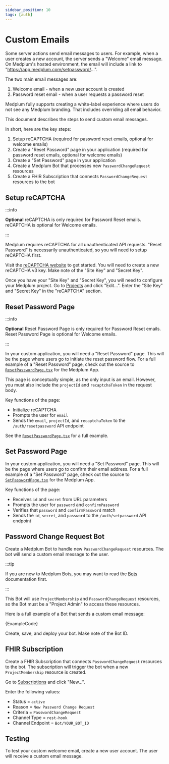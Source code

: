 ```yaml
---
sidebar_position: 10
tags: [auth]
---
```



# Custom Emails

Some server actions send email messages to users. For example, when a user creates a new account, the server sends a "Welcome" email message. On Medplum's hosted environment, the email will include a link to "https://app.medplum.com/setpassword/...".

The two main email messages are:

1. Welcome email - when a new user account is created
2. Password reset email - when a user requests a password reset

Medplum fully supports creating a white-label experience where users do not see any Medplum branding. That includes overriding all email behavior.

This document describes the steps to send custom email messages.

In short, here are the key steps:

1. Setup reCAPTCHA (required for password reset emails, optional for welcome emails)
2. Create a "Reset Password" page in your application (required for password reset emails, optional for welcome emails)
3. Create a "Set Password" page in your application
4. Create a Medplum Bot that processes new `PasswordChangeRequest` resources
5. Create a FHIR Subscription that connects `PasswordChangeRequest` resources to the bot

## Setup reCAPTCHA

:::info

**Optional** reCAPTCHA is only required for Password Reset emails. reCAPTCHA is optional for Welcome emails.

:::

Medplum requires reCAPTCHA for all unauthenticated API requests. "Reset Password" is necessarily unauthenticated, so you will need to setup reCAPTCHA first.

Visit the [reCAPTCHA website](https://www.google.com/recaptcha/about/) to get started. You will need to create a new reCAPTCHA v3 key. Make note of the "Site Key" and "Secret Key".

Once you have your "Site Key" and "Secret Key", you will need to configure your Medplum project. Go to [Projects](https://app.medplum.com/Project) and click "Edit...". Enter the "Site Key" and "Secret Key" in the "reCAPTCHA" section.

## Reset Password Page

:::info

**Optional** Reset Password Page is only required for Password Reset emails. Reset Password Page is optional for Welcome emails.

:::

In your custom application, you will need a "Reset Password" page. This will be the page where users go to initiate the reset password flow. For a full example of a "Reset Password" page, check out the source to [`ResetPasswordPage.tsx`](https://github.com/medplum/medplum/blob/main/packages/app/src/ResetPasswordPage.tsx) for the Medplum App.

This page is conceptually simple, as the only input is an email. However, you must also include the `projectId` and `recaptchaToken` in the request body.

Key functions of the page:

- Initialize reCAPTCHA
- Prompts the user for `email`
- Sends the `email`, `projectId`, and `recaptchaToken` to the `/auth/resetpassword` API endpoint

See the [`ResetPasswordPage.tsx`](https://github.com/medplum/medplum/blob/main/packages/app/src/ResetPasswordPage.tsx) for a full example.

## Set Password Page

In your custom application, you will need a "Set Password" page. This will be the page where users go to confirm their email address. For a full example of a "Set Password" page, check out the source to [`SetPasswordPage.tsx`](https://github.com/medplum/medplum/blob/main/packages/app/src/SetPasswordPage.tsx) for the Medplum App.

Key functions of the page:

- Receives `id` and `secret` from URL parameters
- Prompts the user for `password` and `confirmPassword`
- Verifies that `password` and `confirmPassword` match
- Sends the `id`, `secret`, and `password` to the `/auth/setpassword` API endpoint

## Password Change Request Bot

Create a Medplum Bot to handle new `PasswordChangeRequest` resources. The bot will send a custom email message to the user.

:::tip

If you are new to Medplum Bots, you may want to read the [Bots](/docs/bots) documentation first.

:::

This Bot will use `ProjectMembership` and `PasswordChangeRequest` resources, so the Bot must be a "Project Admin" to access these resources.

Here is a full example of a Bot that sends a custom email message:

<MedplumCodeBlock language="ts" selectBlocks="customEmails" showLineNumbers>
  {ExampleCode}
</MedplumCodeBlock>

Create, save, and deploy your bot. Make note of the Bot ID.

## FHIR Subscription

Create a FHIR Subscription that connects `PasswordChangeRequest` resources to the bot. The subscription will trigger the bot when a new `ProjectMembership` resource is created.

Go to [Subscriptions](https://app.medplum.com/Subscription) and click "New...".

Enter the following values:

- Status = `active`
- Reason = `New Password Change Request`
- Criteria = `PasswordChangeRequest`
- Channel Type = `rest-hook`
- Channel Endpoint = `Bot/YOUR_BOT_ID`

## Testing

To test your custom welcome email, create a new user account. The user will receive a custom email message.
